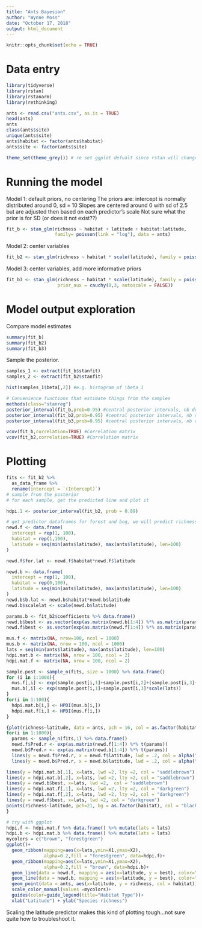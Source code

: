 ```yaml
---
title: "Ants Bayesian"
author: "Wynne Moss"
date: "October 17, 2018"
output: html_document
---
```


```r
knitr::opts_chunk$set(echo = TRUE)

```

# Data entry
```r
library(tidyverse)
library(rstan)
library(rstanarm)
library(rethinking)

ants <- read.csv("ants.csv", as.is = TRUE)
head(ants)
ants
class(ants$site)
unique(ants$site)
ants$habitat <- factor(ants$habitat)
ants$site <- factor(ants$site)

theme_set(theme_grey()) # re set ggplot defualt since rstan will change 
```


# Running the model
Model 1: default priors, no centering
The priors are: intercept is normally distributed around 0, sd = 10
Slopes are centered around 0 with sd of 2.5 but are adjusted then based on each predictor's scale
Not sure what the prior is for SD (or does it not exist??)
```r
fit_b <- stan_glm(richness ~ habitat + latitude + habitat:latitude,
                  family= poisson(link = "log"), data = ants)

```
Model 2: center variables
```r
fit_b2 <- stan_glm(richness ~ habitat * scale(latitude), family = poisson(link="log"), data = ants)
```

Model 3: center variables, add more informative priors
```r
fit_b3 <- stan_glm(richness ~ habitat * scale(latitude), family = poisson(link="log"), data = ants,
                   prior_aux = cauchy(0,3, autoscale = FALSE))
```

# Model output exploration
Compare model estimates
```r
summary(fit_b)
summary(fit_b2)
summary(fit_b3)
```

Sample the posterior.
```r
samples_1 <- extract(fit_b$stanfit)
samples_2 <- extract(fit_b2$stanfit)

hist(samples_1$beta[,2]) #e.g. histogram of \beta_1

# Convenience functions that estimate things from the samples
methods(class="stanreg") 
posterior_interval(fit_b,prob=0.95) #central posterior intervals, nb default=0.9
posterior_interval(fit_b2,prob=0.95) #central posterior intervals, nb default=0.9
posterior_interval(fit_b3,prob=0.95) #central posterior intervals, nb default=0.9

vcov(fit_b,correlation=TRUE) #Correlation matrix
vcov(fit_b2,correlation=TRUE) #Correlation matrix

```

# Plotting
```r
fits <- fit_b2 %>% 
  as_data_frame %>%
  rename(intercept = `(Intercept)`) 
# sample from the posterior
# for each sample, get the predicted line and plot it

hdpi.1 <- posterior_interval(fit_b2, prob = 0.89)

# get predictor dataframes for forest and bog, we will predict richness for each draw from the posterior
newd.f <- data.frame(
  intercept = rep(1, 100),
  habitat = rep(1,100),
  latitude = seq(min(ants$latitude), max(ants$latitude), len=100)
)

newd.f$for.lat <- newd.f$habitat*newd.f$latitude

newd.b <- data.frame(
  intercept = rep(1, 100),
  habitat = rep(0,100),
  latitude = seq(min(ants$latitude), max(ants$latitude), len=100)
)
newd.b$b.lat <- newd.b$habitat*newd.b$latitude
newd.b$scalelat <- scale(newd.b$latitude)

params.b <- fit_b2$coefficients %>% data.frame()
newd.b$best <- as.vector(exp(as.matrix(newd.b[1:4]) %*% as.matrix(params.b)))
newd.f$best <- as.vector(exp(as.matrix(newd.f[1:4]) %*% as.matrix(params.b)))

mus.f <- matrix(NA, nrow=100, ncol = 1000)
mus.b <- matrix(NA, nrow = 100, ncol = 1000)
lats = seq(min(ants$latitude), max(ants$latitude), len=100)
hdpi.mat.b <- matrix(NA, nrow = 100, ncol = 2)
hdpi.mat.f <- matrix(NA, nrow = 100, ncol = 2)

sample.post <- sample_n(fits, size = 1000) %>% data.frame()
for (i in 1:1000){
  mus.f[,i] <- exp(sample.post[i,1]+sample.post[i,2]+(sample.post[i,3]+sample.post[i,4])*scale(lats))
  mus.b[,i] <- exp(sample.post[i,1]+sample.post[i,3]*scale(lats))
}
for(i in 1:100){
  hdpi.mat.b[i,] <- HPDI(mus.b[i,])
  hdpi.mat.f[i,] <- HPDI(mus.f[i,])
}

{plot(richness~latitude, data = ants, pch = 16, col = as.factor(habitat), ylim = c(0,21), type = "n")
for(i in 1:1000){
  params <- sample_n(fits,1) %>% data.frame()
  newd.f$Pred.r <- exp(as.matrix(newd.f[1:4]) %*% t(params))
  newd.b$Pred.r <- exp(as.matrix(newd.b[1:4]) %*% t(params))
  lines(y = newd.f$Pred.r, x = newd.f$latitude, lwd = .2, col = alpha("forestgreen",.1))
  lines(y = newd.b$Pred.r, x = newd.b$latitude, lwd = .2, col = alpha("brown",.1))}

lines(y = hdpi.mat.b[,1], x=lats, lwd =2, lty =2, col = "saddlebrown")
lines(y = hdpi.mat.b[,2], x=lats, lwd =2, lty =2, col = "saddlebrown")
lines(y = newd.b$best, x=lats, lwd =2,  col = "saddlebrown")
lines(y = hdpi.mat.f[,1], x=lats, lwd =2, lty =2, col = "darkgreen")
lines(y = hdpi.mat.f[,2], x=lats, lwd =2, lty =2, col = "darkgreen")
lines(y = newd.f$best, x=lats, lwd =2, col = "darkgreen")
points(richness~latitude, pch=21, bg = as.factor(habitat), col = "black", ants)
}

# try with ggplot
hdpi.f <- hdpi.mat.f %>% data.frame() %>% mutate(lats = lats)
hdpi.b <- hdpi.mat.b %>% data.frame() %>% mutate(lats = lats)
mycolors = c("brown", "forestgreen")
ggplot()+
  geom_ribbon(mapping=aes(x=lats,ymin=X1,ymax=X2),
              alpha=0.2,fill = "forestgreen", data=hdpi.f)+
  geom_ribbon(mapping=aes(x=lats,ymin=X1,ymax=X2),
              alpha=0.2,fill = "brown", data=hdpi.b)+
  geom_line(data = newd.f, mapping = aes(x=latitude, y = best), color="forestgreen")+
  geom_line(data = newd.b, mapping = aes(x=latitude, y = best), color="brown")+
  geom_point(data = ants, aes(x=latitude, y = richness, col = habitat))+
  scale_color_manual(values =mycolors)+
  guides(color=guide_legend(title="Habitat Type"))+
  xlab("Latitude") + ylab("Species richness")

```

Scaling the latitude predictor makes this kind of plotting tough...not sure quite how to troubleshoot it.